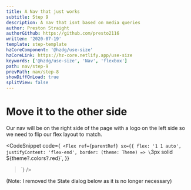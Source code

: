 ```yaml
---
title: A Nav that just works
subtitle: Step 9
description: A nav that isnt based on media queries
author: Preston Straight
authorGithub: https://github.com/presto2116
written: '2020-07-19'
template: step-template
hzCoreComponent: '@hzdg/use-size'
hzCoreLink: https://hz-core.netlify.app/use-size
keywords: ['@hzdg/use-size', 'Nav', 'flexbox']
path: nav/step-9
prevPath: nav/step-8
showDiffOnLoad: true
splitView: false
---
```



<RenderCode Code={Step9Code} />

# Move it to the other side

Our nav will be on the right side of the page with a logo on the left side
so we need to flip our flex layout to match.

<CodeSnippet
  code={`
<Flex
  ref={parentRef}
  sx={{
    flex: '1 1 auto',
    justifyContent: 'flex-end',
    border: (theme: Theme) => \`3px solid \${theme?.colors?.red}\`,
  }}
>`}
/>

(Note: I removed the State dialog below as it is no longer necessary)
